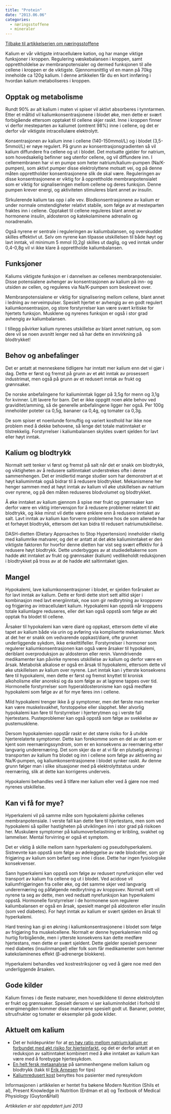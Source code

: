 ```yaml
---
title: "Protein"
date: "2013.06.06"
categories: 
  - næringsstoffene
  - mineraler
---
```


[Tilbake til artikkelserien om næringsstoffene](../../naeringsstoffer.html)

Kalium er vår viktigste intracellulære kation, og har mange viktige funksjoner i kroppen. Regulering væskebalansen i kroppen, samt opprettholdelse av membranpotensialer og dermed funksjonen til alle cellene i kroppen er de viktigste. Gjennomsnittlig vil en mann på 70kg inneholde ca 120g kalium. I denne artikkelen får du en kort innføring i hvordan kalium metaboliseres i kroppen.

## Opptak og metabolisme

Rundt 90% av alt kalium i maten vi spiser vil aktivt absorberes i tynntarmen. Etter et måltid vil kaliumkonsentrasjonene i blodet øke, men dette er svært forbigående ettersom opptaket til cellene skjer raskt. Inne i kroppen finner vi derfor mesteparten av kaliumet (omtrent 98%) inne i cellene, og det er derfor vår viktigste intracellulære elektrolytt.

Konsentrasjonen av kalium inne i cellene (140-150mmol/L) og i blodet (3,5-5mmol/L) er nøye regulert. På grunn av konsentrasjonsgradienten så vil kalium diffundere fra cellene og ut i blodet. Det motsatte gjelder for natrium, som hovedsakelig befinner seg utenfor cellene, og vil diffundere inn. I cellemembranen har vi en pumpe som heter natrium/kalium-pumpen (Na/K-pumpen), som aktivt pumper disse elektrolyttene motsatt vei, og på denne måten opprettholder konsentrasjonene slik de skal være. Reguleringen av disse konsentrasjonene er viktig for å opprettholde membranpotensialet som er viktig for signaliseringen mellom cellene og deres funksjon. Denne pumpen krever energi, og aktiviteten stimuleres blant annet av insulin.

Sirkulerende kalium tas opp i alle vev. Blodkonsentrasjonene av kalium er under normale omstendigheter relativt stabile, som følge av at mesteparten fraktes inn i cellene. Opptaket til cellene reguleres blant annet av hormonene insulin, aldosteron og katekolaminene adrenalin og noradrenalin.

Også nyrene er sentrale i reguleringen av kaliumbalansen, og overskuddet skilles effektivt ut. Selv om nyrene kan tilpasse utskillelsen til både høyt og lavt inntak, vil minimum 5 mmol (0,2g) skilles ut daglig, og ved inntak under 0,4-0,8g vil vi ikke klare å opprettholde kaliumbalansen.

## Funksjoner

Kaliums viktigste funksjon er i dannelsen av cellenes membranpotensialer. Disse potensialene avhenger av konsentrasjonen av kalium på inn- og utsiden av cellen, og reguleres via Na/K-pumpen som beskrevet over.

Membranpotensialene er viktig for signalisering mellom cellene, blant annet i ledning av nerveimpulser. Spesielt hjertet er avhengig av en godt regulert kaliumkonsentrasjon, og store forstyrrelser kan være svært kritiske for hjertets funksjon. Musklene og nyrenes funksjon er også i stor grad avhengig av kaliumbalansen.

I tillegg påvirker kalium nyrenes utskillelse av blant annet natrium, og som dere vil se noen avsnitt lenger ned så har dette en innvirkning på blodtrykket!

## Behov og anbefalinger

Det er antatt at menneskene tidligere har inntatt mer kalium enn det vi gjør i dag. Dette er først og fremst på grunn av et økt inntak av prosessert industrimat, men også på grunn av et redusert inntak av frukt og grønnsaker.

De norske anbefalingene for kaliuminntak ligger på 3,5g for menn og 3,1g for kvinner. Litt lavere for barn. Det er ikke oppgitt noen økte behov ved graviditet/amming, så de generelle anbefalingene ligger her også. Per 100g inneholder poteter ca 0,5g, bananer ca 0,4g, og tomater ca 0,3g.

De som spiser et noenlunde fornuftig og variert kosthold har ikke noe problem med å dekke behovene, så lenge det totale matinntaket er tilstrekkelig. Forstyrrelser i kaliumbalansen skyldes svært sjelden for lavt eller høyt inntak.

## Kalium og blodtrykk

Normalt sett tenker vi først og fremst på salt når det er snakk om blodtrykk, og viktigheten av å redusere saltinntaket understrekes ofte i denne sammenhengen. Det er imidlertid mange studier som har demonstrert at et høyt kaliuminntak også bidrar til å redusere blodtrykket. Mekanismene her henger sammen med at høyt inntak av kalium vil øke utskillelsen av natrium over nyrene, og på den måten reduseres blodvolumet og blodtrykket.

Å øke inntaket av kalium gjennom å spise mer frukt og grønnsaker kan derfor være en viktig intervensjon for å redusere problemer relatert til økt blodtrykk, og ikke minst vil dette være enklere enn å redusere inntaket av salt. Lavt inntak av kalium kan forverre problemene hos de som allerede har et forhøyet blodtrykk, ettersom det kan bidra til redusert natriumutskillelse.

DASH-dietten (Dietary Approaches to Stop Hypertension) inneholder rikelig med kaliumrike matvarer, og det er antatt at det økte kaliuminntaket er den viktigste faktoren for hvorfor denne dietten har vist seg svært effektiv for å redusere høyt blodtrykk. Dette underbygges av at studiedeltakerne som hadde økt inntaket av frukt og grønnsaker (kalium) vedlikeholdt reduksjonen i blodtrykket på tross av at de hadde økt saltinntaket igjen.

## Mangel

Hypokalemi, lave kaliumkonsentrasjoner i blodet, er sjelden forårsaket av for lavt inntak av kalium. Dette er fordi dette stort sett alltid skjer i kombinasjon med lavt energiinntak, noe som gir nedbrytning av kroppsvev og frigjøring av intracellulært kalium. Hypokalemi kan oppstå når kroppens totale kaliumlagre reduseres, eller det kan også oppstå som følge av økt opptak fra blodet til cellene.

Årsaker til hypokalemi kan være diaré og oppkast, ettersom dette vil øke tapet av kalium både via urin og avføring via kompliserte mekanismer. Merk at det her er snakk om vedvarende oppkast/diaré, ofte grunnet underliggende sykdom, ikke enkelttilfeller. Forstyrrelser i hormoner som regulerer kaliumkonsentrasjonen kan også være årsaker til hypokalemi, deriblant overproduksjon av aldosteron eller renin. Vanndrivende medikamenter kan påvirke nyrenes utskillelse av kalium og derfor være en årsak. Metabolsk alkalose er også en årsak til hypokalemi, ettersom dette vil øke utskillelsen av kalium over nyrene. Lavt inntak kan i ytterste konsekvens føre til hypokalemi, men dette er først og fremst knyttet til kronisk alkoholisme eller anoreksi og da som følge av at lagrene tappes over tid. Hormonelle forstyrrelser som hyperaldosteronisme kan også medføre hypokalemi som følge av at for mye føres inn i cellene.

Mild hypokalemi trenger ikke å gi symptomer, men det første man merker kan være muskelsvakhet, forstoppelse eller slapphet. Mer alvorlig hypokalemi kan føre til forstyrrelser i hjerterytmen og i verste fall hjertestans. Pusteproblemer kan også oppstå som følge av svekkelse av pustemusklene.

Dersom hypokalemien oppstår raskt er det større risiko for å utvikle hjerterelaterte symptomer. Dette kan forekomme som en del av det som er kjent som reernæringssyndrom, som er en konsekvens av reernæring etter langvarig underernæring. Det som skjer da er at vi får en plutselig økning i transporten av kalium fra blodet og inn i cellene som følge av aktivering av Na/K-pumpen, og kaliumkonsentrasjonene i blodet synker raskt. Av denne grunn følger man i slike situasjoner med på elektrolyttstatus under reernæring, slik at dette kan korrigeres underveis.

Hypokalemi behandles ved å tilføre mer kalium eller ved å gjøre noe med nyrenes utskillelse.

## Kan vi få for mye?

Hyperkalemi vil på samme måte som hypokalemi påvirke cellenes membranpotensiale. I verste fall kan dette føre til hjertestans, men som ved hypokalemi så spiller hastigheten på utviklingen inn i stor grad på risikoen her. Muskulære symptomer på kaliumoverbelastning er kribling, svakhet og lammelser. Mental forvirring er også et symptom.

Det er viktig å skille mellom sann hyperkalemi og pseudohyperkalemi. Sistnevnte kan oppstå som følge av ødeleggelse av røde blodceller, som gir frigjøring av kalium som befant seg inne i disse. Dette har ingen fysiologiske konsekvenser.

Sann hyperkalemi kan oppstå som følge av redusert nyrefunksjon eller ved transport av kalium fra cellene og ut i blodet. Ved acidose vil kaliumfrigjøringen fra celler øke, og det samme skjer ved langvarig underernæring og påfølgende nedbrytning av kroppsvev. Normalt sett vil nyrene ta seg av dette, men ved nedsatt nyrefunksjon kan hyperkalemi oppstå. Hormonelle forstyrrelser i de hormonene som regulerer kaliumbalansen er også en årsak, spesielt mangel på aldosteron eller insulin (som ved diabetes). For høyt inntak av kalium er svært sjelden en årsak til hyperkalemi.

Hard trening kan gi en økning i kaliumkonsentrasjonene i blodet som følge av frigjøring fra muskelcellene. Normalt er denne hyperkalemien mild og hurtig forbigående, men i ytterste konsekvens kan dette medføre hjertestans, men dette er svært sjeldent. Dette gjelder spesielt personer med diabetes (insulinmangel) eller folk som får medikamenter som hemmer katekolaminenes effekt (β-adrenerge blokkere).

Hyperkalemi behandles ved kostrestriksjoner og ved å gjøre noe med den underliggende årsaken.

## Gode kilder

Kalium finnes i de fleste matvarer, men hovedkildene til denne elektrolytten er frukt og grønnsaker. Spesielt dersom vi ser kaliuminnholdet i forhold til energimengden kommer disse matvarene spesielt godt ut. Bananer, poteter, sitrusfrukter og tomater er eksempler på gode kilder.

## Aktuelt om kalium

-   Det er holdepunkter for at [en høy ratio mellom natrium:kalium er forbundet med økt risiko for hjerteinfarkt](http://www.ncbi.nlm.nih.gov/pmc/articles/PMC2629129/), og det er derfor antatt at en reduksjon av saltinntaket kombinert med å øke inntaket av kalium kan være med å forebygge hjertesykdom.
-   [En helt fersk metaanalyse](http://www.bmj.com/content/346/bmj.f1378) på sammenhengene mellom kalium og blodtrykk (takk til [Erik Arnesen](http://www.sunnskepsis.wordpress.com) for tips)
-   [Kaliumredusert kost](http://www.friskogfunksjonell.no/kaliumredusert-kost/ "Kaliumredusert kost") benyttes hos pasienter med nyresykdom

Informasjonen i artikkelen er hentet fra bøkene Modern Nutrition (Shils et al), Present Knowledge in Nutrition (Erdman et al) og Textbook of Medical Physiology (Guyton&Hall)

*Artikkelen er sist oppdatert juni 2013*
